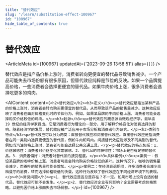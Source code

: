 ```yaml
---
title: "替代效应"
slug: "/learn/substitution-effect-100967"
id: "100967"
hide_table_of_contents: true
---
```



# 替代效应

<ArticleMeta id={100967} updatedAt={'2023-09-26 13:58:51'} alias={`[]`} />
<div className='border-solid border-b border-t-0 my-4 border-[var(--ifm-color-gray-300)]' />

替代效应是指产品价格上涨时，消费者转向更便宜的替代品导致销售减少。一个产品可能失去市场份额有很多原因，但替代效应纯粹是节俭的反映。如果一个品牌提高价格，一些消费者会选择更便宜的替代品。如果牛肉价格上涨，很多消费者会选择吃更多的鸡肉。

<AIContent content={`<h2>替代效应</h2><h3>定义</h3><p>替代效应是指当某种产品的价格上涨时，消费者会转向购买更便宜的替代品，从而导致该产品的销售量减少。这种效应反映了消费者在面对价格变化时的节俭行为。例如，如果某品牌的牛肉价格上涨，消费者可能会选择购买价格较低的鸡肉。</p><h3>起源</h3><p>替代效应的概念源自微观经济学，最早由 19 世纪的经济学家提出。它是消费者行为理论的一部分，用于解释价格变化对消费选择的影响。随着经济学的发展，替代效应被广泛应用于市场分析和消费者行为研究。</p><h3>类别与特点</h3><p>替代效应可以分为两类：直接替代效应和间接替代效应。直接替代效应是指消费者在同一类别内选择更便宜的替代品，例如牛肉和鸡肉。间接替代效应则涉及不同类别的替代，例如当汽油价格上涨时，消费者可能会选择公共交通工具。</p><p>替代效应的特点包括：1. 价格敏感性：消费者对价格变化非常敏感。2. 替代品的可获得性：市场上是否有足够的替代品。3. 消费者偏好：消费者对替代品的接受程度。</p><h3>具体案例</h3><p>案例一：假设某品牌的咖啡价格上涨，消费者可能会转向购买价格较低的茶叶。这种情况下，咖啡的销售量会减少，而茶叶的销售量可能会增加。</p><p>案例二：在经济衰退期间，许多消费者会减少高档餐厅的消费，转而选择价格较低的快餐。这种行为反映了替代效应在不同经济环境下的表现。</p><h3>常见问题</h3><p>1. 替代效应是否总是存在？不一定。如果市场上没有合适的替代品，替代效应可能不会发生。</p><p>2. 替代效应对企业有何影响？企业需要考虑价格策略，以避免因价格上涨而失去市场份额。</p>`} id={100967} />
